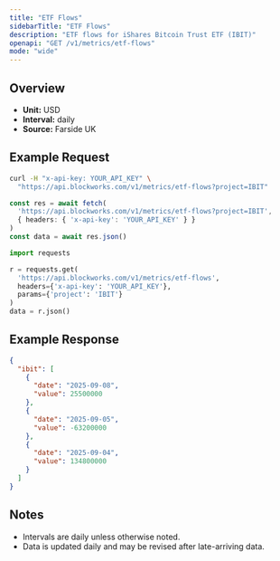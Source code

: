 ```yaml
---
title: "ETF Flows"
sidebarTitle: "ETF Flows"
description: "ETF flows for iShares Bitcoin Trust ETF (IBIT)"
openapi: "GET /v1/metrics/etf-flows"
mode: "wide"
---
```


## Overview

- **Unit:** USD
- **Interval:** daily
- **Source:** Farside UK

## Example Request

<CodeGroup>

```bash cURL
curl -H "x-api-key: YOUR_API_KEY" \
  "https://api.blockworks.com/v1/metrics/etf-flows?project=IBIT"
```

```typescript TypeScript
const res = await fetch(
  'https://api.blockworks.com/v1/metrics/etf-flows?project=IBIT',
  { headers: { 'x-api-key': 'YOUR_API_KEY' } }
)
const data = await res.json()
```

```python Python
import requests

r = requests.get(
  'https://api.blockworks.com/v1/metrics/etf-flows',
  headers={'x-api-key': 'YOUR_API_KEY'},
  params={'project': 'IBIT'}
)
data = r.json()
```

</CodeGroup>

## Example Response

```json
{
  "ibit": [
    {
      "date": "2025-09-08",
      "value": 25500000
    },
    {
      "date": "2025-09-05",
      "value": -63200000
    },
    {
      "date": "2025-09-04",
      "value": 134800000
    }
  ]
}
```

## Notes
- Intervals are daily unless otherwise noted.
- Data is updated daily and may be revised after late-arriving data.